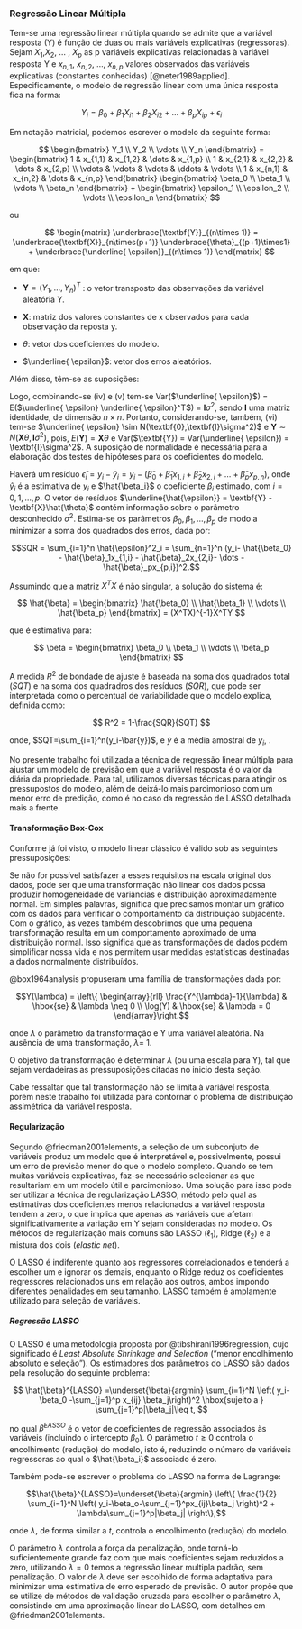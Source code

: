 ### Regressão Linear Múltipla

Tem-se uma regressão linear múltipla quando se admite que a variável resposta (Y) é função de duas ou mais variáveis explicativas (regressoras). 
Sejam $X_1$,$X_2$, $\dots$ , $X_p$ as p variáveis explicativas relacionadas à variável resposta Y e $x_{n,1}$, $x_{n,2}$, $\dots$, $x_{n,p}$  valores observados das variáveis explicativas (constantes conhecidas) [@neter1989applied]. Especificamente, o modelo de regressão linear com uma única resposta fica na forma:

$$
Y_i = \beta_0 + \beta_1 X_{i1} + \beta_2 X_{i2}+\dots + \beta_p X_{ip} + \epsilon_i
$$

Em notação matricial, podemos escrever o modelo da seguinte forma:

$$
\begin{bmatrix}
Y_1 \\
Y_2 \\
\vdots \\
Y_n
\end{bmatrix}
=
\begin{bmatrix}
1 & x_{1,1} & x_{1,2} & \dots & x_{1,p} \\
1 & x_{2,1} & x_{2,2} & \dots & x_{2,p} \\
\vdots & \vdots & \vdots & \ddots & \vdots \\
1 & x_{n,1} & x_{n,2} & \dots & x_{n,p}
\end{bmatrix}
\begin{bmatrix}
\beta_0 \\
\beta_1 \\
\vdots \\
\beta_n
\end{bmatrix}
+
\begin{bmatrix}
\epsilon_1 \\
\epsilon_2 \\
\vdots \\
\epsilon_n
\end{bmatrix}
$$

ou

$$
\begin{matrix}
\underbrace{\textbf{Y}}_{(n\times 1)} 
= 
\underbrace{\textbf{X}}_{n\times(p+1)}
\underbrace{\theta}_{(p+1)\times1}
+
\underbrace{\underline{ \epsilon}}_{(n\times 1)}
\end{matrix}
$$

em que:

- $\textbf{Y} = (Y_1,\dots , Y_n)^T$ : o vetor transposto das observações da variável aleatória Y.

- $\textbf{X}$: matriz dos valores constantes de x observados para cada observação da reposta y.

- $\theta$: vetor dos coeficientes do modelo.

- $\underline{ \epsilon}$: vetor dos erros aleatórios.


Além disso, têm-se as suposições:


\begin{enumerate}[label=(\roman*)]
\item a variável resposta Y tem relação linear com as variáveis explicativas $X_j$, j = 1, 2,$\dots$, p;
\item as variáveis explicativas $X_j$ são conhecidas;
\item $E(\epsilon_i)$ = 0, ou seja, $E(\underline{ \epsilon}) = \textbf{0}$, sendo $\textbf{0}$ um vetor de zeros de dimensões $n \times 1$;
\item os erros são homocedásticos, isto é, Var($\epsilon_i$) = E($\epsilon_i^2$) = $\sigma^2$;
\item os erros são independentes, isto é, Cov($\epsilon_i,\epsilon_{j}$) = E($\epsilon_i \epsilon_{j}$) = 0, i $\neq$ j;
\item os erros têm distribuição normal.
\end{enumerate}


Logo, combinando-se (iv) e (v) tem-se Var($\underline{ \epsilon}$) = E($\underline{ \epsilon} \underline{ \epsilon}^T$) = $\textbf{I}\sigma^2$, sendo $\textbf{I}$ uma matriz identidade, de dimensão $n \times n$. Portanto, considerando-se, também, (vi) tem-se $\underline{ \epsilon} \sim N(\textbf{0},\textbf{I}\sigma^2)$ e $\textbf{Y} \sim N(\textbf{X}\theta, \textbf{I}\sigma^2)$, pois, $E(\textbf{Y}) = \textbf{X}\theta$ e Var($\textbf{Y}) = Var(\underline{ \epsilon}) = \textbf{I}\sigma^2$. A suposição de normalidade é necessária para a elaboração dos testes de hipóteses para os coeficientes do modelo.


Haverá um resíduo $\hat{\epsilon}_i = y_i - \hat{y}_i = y_i - (\hat{\beta}_0 + \hat{\beta}_1x_{1,i} + \hat{\beta}_2x_{2,i} + \dots + \hat{\beta}_px_{p,n})$, onde $\hat{y}_i$ é a estimativa de $y_i$ e $\hat{\beta_i}$ o coeficiente $\beta_i$ estimado, com $i = 0,1,\dots , p$. O vetor de resíduos $\underline{\hat{\epsilon}} = \textbf{Y} - \textbf{X}\hat{\theta}$ contém informação sobre o parâmetro desconhecido $\sigma^2$. Estima-se os parâmetros $\beta_0,\beta_1,\dots,\beta_p$ de modo a minimizar a soma dos quadrados dos erros, dada por:

$$SQR = \sum_{i=1}^n \hat{\epsilon}^2_i = \sum_{n=1}^n (y_i- \hat{\beta_0} - \hat{\beta}_1x_{1,i} - \hat{\beta}_2x_{2,i}- \dots - \hat{\beta}_px_{p,i})^2.$$



Assumindo que a matriz $X^TX$ é não singular, a solução do sistema é:

$$
\hat{\beta}
=
\begin{bmatrix}
\hat{\beta_0} \\
\hat{\beta_1} \\
\vdots \\
\hat{\beta_p}
\end{bmatrix}
=
(X^TX)^{-1}X^TY
$$

que é estimativa para:

$$
\beta =
\begin{bmatrix}
\beta_0 \\
\beta_1 \\
\vdots \\
\beta_p
\end{bmatrix}
$$

A medida $R^2$ de bondade de ajuste é baseada na soma dos quadrados total ($SQT$) e na soma dos quadradros dos resíduos ($SQR$), que pode ser interpretada como o percentual de variabilidade que o modelo explica, definida como:

$$
R^2 = 1-\frac{SQR}{SQT}
$$

\noindent onde, $SQT=\sum_{i=1}^n(y_i-\bar{y})$, e $\bar{y}$ é a média amostral de $y_i$, .

No presente trabalho foi utilizada a técnica de regressão linear múltipla para ajustar um modelo de previsão em que a variável resposta é o valor da diária da propriedade. Para tal, utilizamos diversas técnicas para atingir os pressupostos do modelo, além de deixá-lo mais parcimonioso com um menor erro de predição, como é no caso da regressão de LASSO detalhada mais a frente.

#### Transformação Box-Cox

Conforme já foi visto, o modelo linear clássico é válido sob as seguintes pressuposições:

\begin{enumerate}[label=(\roman*)]
\item simplicidade de estrutura para o valor esperado da variável resposta (aditividade do modelo);
\item independência e homogeneidade dos erros;
\item normalidade dos erros.
\end{enumerate}

Se não for possível satisfazer a esses requisitos na escala original dos dados, pode ser que uma transformação não linear dos dados possa produzir homogeneidade de variâncias e distribuição aproximadamente normal. Em simples palavras, significa que precisamos montar um gráfico com os dados para verificar o comportamento da distribuição subjacente. Com o gráfico, às vezes também descobrimos que uma pequena transformação resulta em um comportamento aproximado de uma distribuição normal. Isso significa que as transformações de dados podem simplificar nossa vida e nos permitem usar medidas estatísticas destinadas a dados normalmente distribuídos.

@box1964analysis propuseram uma família de transformações dada por:

$$Y(\lambda)
= \left\{ \begin{array}{rll}
\frac{Y^{\lambda}-1}{\lambda} & \hbox{se} & \lambda \neq 0 \\
\log(Y) & \hbox{se} & \lambda = 0
\end{array}\right.$$

\noindent onde $\lambda$ o parâmetro da transformação e Y uma variável aleatória. Na ausência de uma transformação, $\lambda$= 1.

O objetivo da transformação é determinar $\lambda$ (ou uma escala para Y), tal que sejam verdadeiras as pressuposições citadas no inicio desta seção.

Cabe ressaltar que tal transformação não se limita à variável resposta, porém neste trabalho foi utilizada para contornar o problema de distribuição assimétrica da variável resposta.

#### Regularização

Segundo @friedman2001elements, a seleção de um subconjuto de variáveis produz um modelo que é interpretável e, possivelmente, possui um erro de previsão menor do que o modelo completo. Quando se tem muitas variáveis explicativas, faz-se necessário selecionar as que resultariam em um modelo útil e parcimonioso. Uma solução para isso pode ser utilizar a técnica de regularização LASSO, método pelo qual as estimativas dos coeficientes menos relacionados a variável resposta tendem a zero, o que implica que apenas as variáveis que afetam significativamente a variação em Y sejam consideradas no modelo. Os métodos de regularização mais comuns são LASSO ($\ell_1$), Ridge ($\ell_2$) e a mistura dos dois (*elastic net*).

O LASSO é indiferente quanto aos regressores correlacionados e tenderá a escolher um e ignorar os demais, enquanto o Ridge reduz os coeficientes regressores relacionados uns em relação aos outros, ambos impondo diferentes penalidades em seu tamanho. LASSO também é amplamente utilizado para seleção de variáveis.

##### Regressão LASSO

O LASSO é uma metodologia proposta por  @tibshirani1996regression, cujo significado é *Least Absolute Shrinkage and Selection* (“menor encolhimento absoluto e seleção”). Os estimadores dos parâmetros do LASSO são dados pela resolução do seguinte problema:

$$
\hat{\beta}^{LASSO} =\underset{\beta}{argmin}  \sum_{i=1}^N \left( y_i-\beta_0 -\sum_{j=1}^p x_{ij} \beta_j\right)^2 \hbox{sujeito a } \sum_{j=1}^p|\beta_j|\leq t,
$$

\noindent no qual $\hat{\beta}^{LASSO}$ é o vetor de coeficientes de regressão associados às variáveis (incluindo o intercepto $\beta_0$). O parâmetro $t\geq0$ controla o encolhimento (redução) do modelo, isto é, reduzindo o número de variáveis regressoras ao qual o $\hat{\beta_i}$ associado é zero.

Também pode-se escrever o problema do LASSO na forma de Lagrange:

$$\hat{\beta}^{LASSO}=\underset{\beta}{argmin} \left\{ \frac{1}{2} \sum_{i=1}^N \left( y_i-\beta_o-\sum_{j=1}^px_{ij}\beta_j \right)^2 + \lambda\sum_{j=1}^p|\beta_j| \right\},$$

\noindent onde $\lambda$, de forma similar a $t$, controla o encolhimento (redução) do modelo.

O parâmetro $\lambda$ controla a força da penalização, onde torná-lo suficientemente grande faz com que mais coeficientes sejam reduzidos a zero, utilizando $\lambda=0$ temos a regressão linear multipla padrão, sem penalização. O valor de $\lambda$ deve ser escolhido de forma adaptativa para minimizar uma estimativa de erro esperado de previsão. O autor propõe que se utilize de métodos de validação cruzada para escolher o parâmetro $\lambda$, consistindo em uma aproximação linear do LASSO, com detalhes em @friedman2001elements.
